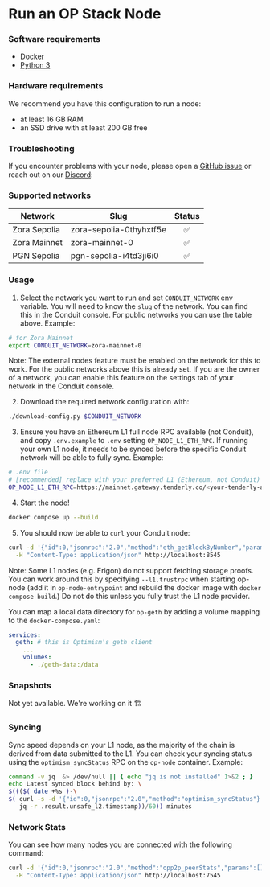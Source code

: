# Run an OP Stack Node

### Software requirements

- [Docker](https://docs.docker.com/desktop/)
- [Python 3](https://www.python.org/downloads/)

### Hardware requirements

We recommend you have this configuration to run a node:

- at least 16 GB RAM
- an SSD drive with at least 200 GB free

### Troubleshooting

If you encounter problems with your node, please open a [GitHub issue](https://github.com/conduitxyz/node/issues/new/choose) or reach out on our [Discord](https://discord.com/invite/X5Yn3NzVRh):

### Supported networks

| Network      | Slug                    | Status |
| ------------ | ----------------------- | :----: |
| Zora Sepolia | zora-sepolia-0thyhxtf5e |   ✅   |
| Zora Mainnet | zora-mainnet-0          |   ✅   |
| PGN Sepolia  | pgn-sepolia-i4td3ji6i0  |   ✅   |

### Usage

1. Select the network you want to run and set `CONDUIT_NETWORK` env variable. You will need to know the `slug` of the network. You can find this in the Conduit console. For public networks you can use the table above. Example:

```sh
# for Zora Mainnet
export CONDUIT_NETWORK=zora-mainnet-0
```

Note: The external nodes feature must be enabled on the network for this to work. For the public networks above this is already set. If you are the owner of a network, you can enable this feature on the settings tab of your network in the Conduit console.

2. Download the required network configuration with:

```sh
./download-config.py $CONDUIT_NETWORK
```

3. Ensure you have an Ethereum L1 full node RPC available (not Conduit), and copy `.env.example` to `.env` setting `OP_NODE_L1_ETH_RPC`. If running your own L1 node, it needs to be synced before the specific Conduit network will be able to fully sync. Example:

```sh
# .env file
# [recommended] replace with your preferred L1 (Ethereum, not Conduit) node RPC URL:
OP_NODE_L1_ETH_RPC=https://mainnet.gateway.tenderly.co/<your-tenderly-api-key>
```

4. Start the node!

```sh
docker compose up --build
```

5. You should now be able to `curl` your Conduit node:

```sh
curl -d '{"id":0,"jsonrpc":"2.0","method":"eth_getBlockByNumber","params":["latest",false]}' \
  -H "Content-Type: application/json" http://localhost:8545
```

Note: Some L1 nodes (e.g. Erigon) do not support fetching storage proofs. You can work around this by specifying `--l1.trustrpc` when starting op-node (add it in `op-node-entrypoint` and rebuild the docker image with `docker compose build`.) Do not do this unless you fully trust the L1 node provider.

You can map a local data directory for `op-geth` by adding a volume mapping to the `docker-compose.yaml`:

```yaml
services:
  geth: # this is Optimism's geth client
    ...
    volumes:
      - ./geth-data:/data
```

### Snapshots

Not yet available. We're working on it 🏗️

### Syncing

Sync speed depends on your L1 node, as the majority of the chain is derived from data submitted to the L1. You can check your syncing status using the `optimism_syncStatus` RPC on the `op-node` container. Example:

```sh
command -v jq  &> /dev/null || { echo "jq is not installed" 1>&2 ; }
echo Latest synced block behind by: \
$((($( date +%s )-\
$( curl -s -d '{"id":0,"jsonrpc":"2.0","method":"optimism_syncStatus"}' -H "Content-Type: application/json" http://localhost:7545 |
   jq -r .result.unsafe_l2.timestamp))/60)) minutes
```

### Network Stats

You can see how many nodes you are connected with the following command:

```sh
curl -d '{"id":0,"jsonrpc":"2.0","method":"opp2p_peerStats","params":[]}' \
  -H "Content-Type: application/json" http://localhost:7545
```
